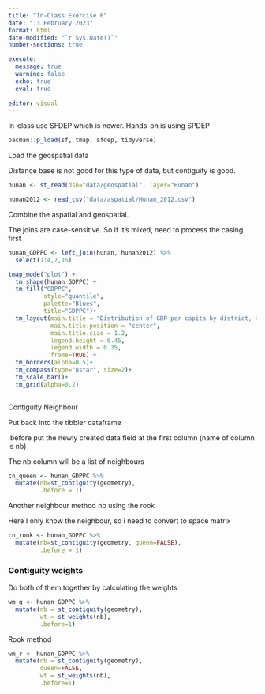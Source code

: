```yaml
---
title: "In-Class Exercise 6"
date: "13 February 2023"
format: html
date-modified: "`r Sys.Date()`"
number-sections: true

execute:
  message: true
  warning: false
  echo: true
  eval: true
  
editor: visual
---
```


In-class use SFDEP which is newer. Hands-on is using SPDEP

```r
pacman::p_load(sf, tmap, sfdep, tidyverse)
```

Load the geospatial data

Distance base is not good for this type of data, but contiguity is good.

```r
hunan <- st_read(dsn="data/geospatial", layer="Hunan")
```

```r
hunan2012 <- read_csv("data/aspatial/Hunan_2012.csv")
```

Combine the aspatial and geospatial.

The joins are case-sensitive. So if it's mixed, need to process the casing first

```r
hunan_GDPPC <- left_join(hunan, hunan2012) %>%
  select(1:4,7,15)
```

```r
tmap_mode("plot") +
  tm_shape(hunan_GDPPC) + 
  tm_fill("GDPPC",
          style="quantile",
          palette="Blues",
          title="GDPPC")+
  tm_layout(main.title = "Distribution of GDP per capita by district, Hunan Province",
            main.title.position = "center",
            main.title.size = 1.2,
            legend.height = 0.45,
            legend.width = 0.35,
            frame=TRUE) +
  tm_borders(alpha=0.5)+
  tm_compass(type="8star", size=2)+
  tm_scale_bar()+
  tm_grid(alpha=0.2)
  
```

Contiguity Neighbour

Put back into the tibbler dataframe

.before put the newly created data field at the first column (name of column is nb)

The nb column will be a list of neighbours

```r
cn_queen <- hunan_GDPPC %>%
  mutate(nb=st_contiguity(geometry),
         .before = 1)
```

Another neighbour method nb using the rook

Here I only know the neighbour, so i need to convert to space matrix

```r
cn_rook <- hunan_GDPPC %>%
  mutate(nb=st_contiguity(geometry, queen=FALSE),
         .before = 1)
```

### Contiguity weights

Do both of them together by calculating the weights

```r
wm_q <- hunan_GDPPC %>%
  mutate(nb = st_contiguity(geometry),
         wt = st_weights(nb),
         .before=1)
```

Rook method

```r
wm_r <- hunan_GDPPC %>%
  mutate(nb = st_contiguity(geometry),
         queen=FALSE,
         wt = st_weights(nb),
         .before=1)
```
